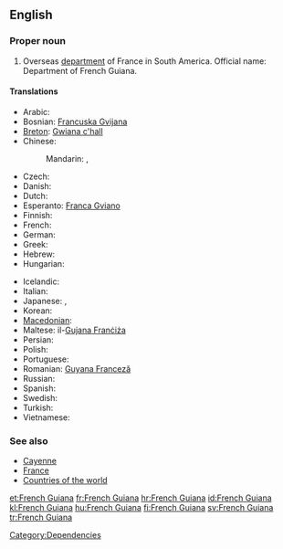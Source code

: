 ==English==

===Proper noun===
{{wikipedia}}
{{en-proper noun}}

# Overseas [[department]] of France in South America. Official name: Department of French Guiana.

====Translations====
{{trans-top|Department of French Guiana}}
* Arabic: {{t|ar|غيانا الفرنسية|f|tr=ghiyaana al-faransíyya|sc=Arab}}
* Bosnian: [[Francuska Gvijana]] {{f}}
* [[Breton]]: [[Gwiana c'hall]]
* Chinese:
*: Mandarin: {{t-|cmn|法屬圭亞那|sc=Hani}}, {{t-|cmn|法属圭亚那|tr=Fà shǔ Guīyǎnà|sc=Hani}}
* Czech: {{t|cs|Francouzská Guyana|f}}
* Danish: {{t-|da|Fransk Guyana}}
* Dutch: {{t-|nl|Frans Guyana}}
* Esperanto: [[Franca Gviano]]
* Finnish: {{t|fi|Ranskan Guayana}}
* French: {{t+|fr|Guyane française|f}}
* German: {{t+|de|Französisch-Guayana|n}}
* Greek: {{t|el|Γαλλική Γουιάνα|f|tr=Gallikí Gouiána|sc=Grek}}
* Hebrew: {{t|he|גיאנה הצרפתית|f|tr=giana ha-tsorfatít|sc=Hebr}}
* Hungarian: {{t|hu|Francia Guayana}}
{{trans-mid}}
* Icelandic: {{t|is|Franska Gvæjana}}
* Italian: {{t|it|Guiana francese|f}}
* Japanese: {{t-|ja|フランス領ギアナ|tr=Furansu-ryō Giana}},  {{t|ja|仏領ギアナ|tr=Futsu-ryō Giana}}
* Korean: {{t|ko|프랑스령 기아나|tr=Peurangseuryeong Giana|sc=Kore}}
* [[Macedonian]]: {{t|mk|Француска Гвајана|f|tr=Fráncuska Gvajána}}
* Maltese: il-[[Gujana Franċiża]]
* Persian: {{t|fa|گویان فرانسه|sc=fa-Arab}}
* Polish: {{t|pl|Gujana Francuska|f}}
* Portuguese: {{t+|pt|Guiana Francesa}}
* Romanian: [[Guyana Franceză]] {{f}}
* Russian: {{t|ru|Французская Гвиана|f|tr=Francúzskaja Gviána}}
* Spanish: {{t+|es|Guayana Francesa}}
* Swedish: {{t+|sv|Franska Guyana}}
* Turkish: {{t+|tr|Fransız Guyanası}}
* Vietnamese: {{t|vi|Guyane thuộc Pháp}}
{{trans-bottom}}

===See also===
* [[Cayenne]]
* [[France]]
* [[Appendix:Countries of the world|Countries of the world]]

[[Category:Dependencies]]

[[et:French Guiana]]
[[fr:French Guiana]]
[[hr:French Guiana]]
[[id:French Guiana]]
[[kl:French Guiana]]
[[hu:French Guiana]]
[[fi:French Guiana]]
[[sv:French Guiana]]
[[tr:French Guiana]]